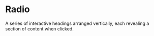 # Radio
A series of interactive headings arranged vertically, each revealing a section of content when clicked.





